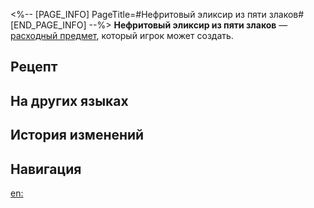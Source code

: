 <%-- [PAGE_INFO]
PageTitle=#Нефритовый эликсир из пяти злаков#
[END_PAGE_INFO] --%>
{{Расходный предмет Инфобокс
|id          = 402020
|Изображения = Предмет Нефритовый эликсир из пяти злаков.png
|Тип         = Расходные предметы силы атаки
|Редкость    = 3
|Эффект      = Снижает макс. НР всех союзников на 5% и повышает урон их техник на 100% в следующем бою.
|Описание    = Этот насыщенный и освежающий напиток с уникальным диким и почти грубым вкусом, который впечатляет даже ценителей за пределами Сяньчжоу. Вот только среди потребителей не прекращаются споры, какие же пять злаков входят в состав.
|Рецепт      = {{cx|Отсутствует источник}}
|Источник1   = [[Универсальная машина для синтеза]]
|Источник2   = [[«Чайная Ду»]]
|Источник3   = 
}}
{{Описание|''«На нашей винокурне "Хрустальный дворец Талассы" те самые пять злаков - это диатомовые водоросли, полынь, зелёный бархат, цветки каменной соли и трава кораблекрушения».''}}
'''Нефритовый эликсир из пяти злаков''' — [[расходный предмет]], который игрок может создать.

==Рецепт==
{{Рецепт
|Тип                                  = Синтез
|Группа                               = Расходные предметы
|Охотничий камень                     = 2
|Мини-пилюля возвращения              = 3
|Чудесный колосок размером с человека = 1
|Сортировка                           = Охотничий камень;Мини-пилюля возвращения;Чудесный колосок размером с человека
}}

==На других языках==
{{На других языках
|en   = Five-Grain Jade Elixir
|zhs  = 五谷玉液
|zht  = 五穀玉液
|ja   = 五穀玉液
|ko   = 오곡즙
|es   = Elixir de jade de los cinco cereales
|fr   = Élixir de jade aux cinq graines
|ru   = Нефритовый эликсир из пяти злаков
|th   = Five-Grain Jade Elixir
|vi   = Dịch Thể Ngọc Ngũ Cốc
|de   = Fünfkorn-Jadeelixier
|id   = Five-Grain Jade Elixir
|pt   = Elixir de Jade de Cinco Grãos
}}

==История изменений==
{{История изменений|3.5}}

==Навигация==
{{Расходные предметы Навбокс}}

[[en:]]